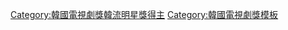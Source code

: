 {{Navbox
|name = 韓國電視劇獎韓流明星賞
|title = [[韓國電視劇節|韓國電視劇獎]]韓流明星獎
|basestyle = background:#EEDD82;
|groupstyle = background:#EEDD82;
|bodyclass = hlist
|list1= 
* [[裴勇浚]]（2008年）
* [[李敏鎬]]（2011年）
* [[金秀賢 (男演員)|金秀賢]]（2014年）
* [[金秀賢 (男演員)|金秀賢]]、[[燦烈]]（2015年）
* [[韓昇延]]（2016年）
* [[珉娥]]、[[朴奎利]]（2017年）
* [[黃燦盛]]、[[車銀優]]（2018年）
* [[邕聖祐]]（2019年）
}}<includeonly>[[Category:韓國電視劇獎韓流明星獎得主]]</includeonly><noinclude>
{{collapsible option}}
[[Category:韓國電視劇獎模板]] 
</noinclude>